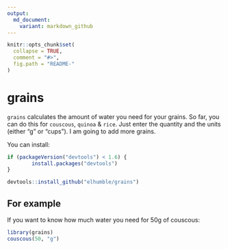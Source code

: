 ```yaml
---
output:
  md_document:
    variant: markdown_github
---
```


<!-- README.md is generated from README.Rmd. Please edit that file -->

```r
knitr::opts_chunk$set(
  collapse = TRUE,
  comment = "#>",
  fig.path = "README-"
)
```

# grains

`grains` calculates the amount of water you need for your grains. So far, you can do this for `couscous`, `quinoa` & `rice`. Just enter the quantity and the units (either "g" or "cups"). I am going to add more grains.

You can install:

```R
if (packageVersion("devtools") < 1.6) {
        install.packages("devtools")
}

devtools::install_github("elhumble/grains")
```

## For example

If you want to know how much water you need for 50g of couscous:

```r
library(grains)
couscous(50, "g")
```

